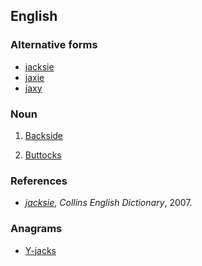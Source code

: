 ==English==

===Alternative forms===
* [[jacksie]]
* [[jaxie]]
* [[jaxy]]

===Noun===
{{en-noun|jacksies}}

# {{context|slang|British}} [[backside|Backside]]
# {{context|slang|British}} [[buttocks|Buttocks]]

===References===
* ''[http://dictionary.reverso.net/english-definitions/jacksie jacksie]'', ''Collins English Dictionary'', 2007.

===Anagrams===
* [[Y-jacks#English|Y-jacks]]